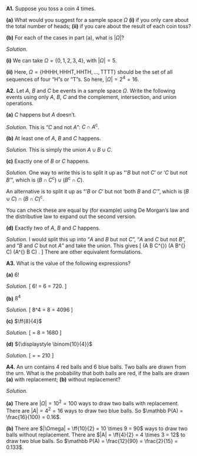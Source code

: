 ::::: {.myq}
**A1.** Suppose you toss a coin 4 times. 

:::: {.subq}
**(a)** What would you suggest for a sample space $\Omega$ **(i)** if you only care about the total number of heads; **(ii)** if you care about the result of each coin toss?
::::

:::: {.subq}
**(b)** For each of the cases in part (a), what is $|\Omega|$?
::::

::: {.myanswers data-latex=""}
*Solution.*

**(i)** We can take $\Omega = \{0,1,2,3,4\}$, with $|\Omega| = 5$.

**(ii)** Here, $\Omega = \{ \text{HHHH}, \text{HHHT}, \text{HHTH},\dots, \text{TTTT} \}$ should be the set of all sequences of four "H"s or "T"s. So here, $|\Omega| = 2^4 = 16$.
:::
:::::


::::: {.myq}
**A2.** Let $A$, $B$ and $C$  be events in a sample space $\Omega$. Write the following events using only $A$, $B$, $C$ and the complement, intersection, and union operations.

:::: {.subq}
**(a)** $C$ happens but $A$ doesn't.

::: {.myanswers data-latex=""}
*Solution.* This is "$C$ and not $A$": $C\cap A^{\mathsf{c}}$.
:::
::::

:::: {.subq}
**(b)** At least one of $A$, $B$ and $C$ happens.

::: {.myanswers data-latex=""}
*Solution.* This is simply the union $A \cup B\cup C$.
:::
::::

:::: {.subq}
**(c)** Exactly one of $B$ or $C$ happens.

::: {.myanswers data-latex=""}
*Solution.* One way to write this is to split it up as "'$B$ but not $C$' or '$C$ but not $B$'", which is $(B \cap C^{\mathsf{c}}) \cup (B^{\mathsf{c}} \cap C)$.

An alternative is to split it up as "'$B$ or $C$' but not 'both $B$ and $C$'", which is $(B \cup C) \cap (B\cap C)^{\mathsf{c}}$.

You can check these are equal by (for example) using De Morgan's law and the distributive law to expand out the second version.
:::
::::

:::: {.subq}
**(d)** Exactly two of $A$, $B$ and $C$ happens.

::: {.myanswers data-latex=""}
*Solution.* I would split this up into "$A$ and $B$ but not $C$", "$A$ and $C$ but not $B$", and "$B$ and $C$ but not $A$" and take the union. This gives
\[  (A \cap B \cap C^{\mathsf{c}}) \cup (A \cap B^{\mathsf{c}} \cap C) \cup (A^{\mathsf{c}} \cap B \cap C) . \]
There are other equivalent formulations.
:::
::::
:::::




::::: {.myq}
**A3.** What is the value of the following expressions?

:::: {.subq}
**(a)** $6!$

::: {.myanswers data-latex=""}
*Solution.* 
\[ 6! = 6 \times 5 \times 4 \times 3 \times 2 \times 1 = 720. \]
:::
::::


:::: {.subq}
**(b)** $8^4$

::: {.myanswers data-latex=""}
*Solution.* 
\[ 8^4 = 8 \times 8 \times 8 \times 8 = 4096 \]
:::
::::

:::: {.subq}
**(c)** $\ff{8}{4}$

::: {.myanswers data-latex=""}
*Solution.* 
\[ \ff{8}{4} = 8 \times 7 \times 6 \times 5 = 1680 \]
:::
::::

:::: {.subq}
**(d)** ${\displaystyle \binom{10}{4}}$

::: {.myanswers data-latex=""}
*Solution.* 
\[ \binom{10}{4} = \frac{10 \times 9 \times 8 \times 7}{4\times 3\times 2\times 1} = 210 \]
:::
::::
:::::

:::: {.myq}
**A4.** An urn contains 4 red balls and 6 blue balls. Two balls are drawn from the urn. What is the probability that both balls are red, if the balls are drawn **(a)** with replacement; **(b)** without replacement?

::: {.myanswers data-latex=""}
*Solution.*

**(a)** There are $|\Omega| = 10^2 = 100$ ways to draw two balls with replacement. There are $|A| = 4^2=16$ ways to draw two blue balls. So
$\mathbb P(A) = \frac{16}{100} = 0.16$.

**(b)** There are $|\Omega| = \ff{10}{2} = 10 \times 9 = 90$ ways to draw two balls without replacement. There are $|A| = \ff{4}{2} = 4 \times 3 = 12$ to draw two blue balls. So
$\mathbb P(A) = \frac{12}{90} = \frac{2}{15} = 0.133$.
:::
::::
